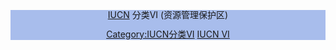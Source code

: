 <div style="text-align:center; background-color: #A8BDEC; line-height: 1.2;">[[World Conservation Union|IUCN]] 分类VI (资源管理保护区)<includeonly>[[Category:IUCN分类VI]]</includeonly><noinclude>[[Category:IUCN保护区信息框模板|IUCN VI]]</noinclude>